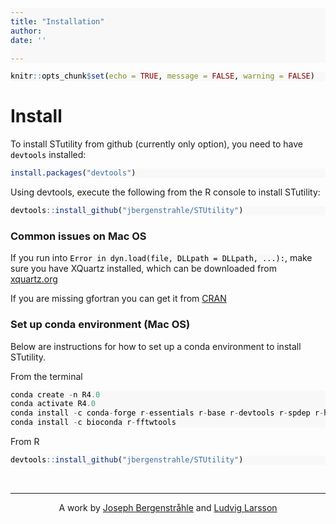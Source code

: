 ```yaml
---
title: "Installation"
author:
date: ''

---
```


<style type="text/css">
div.main-container {
  background-color: #FFFFFF !important;
  max-width: 1800px;
  margin-left: auto;
  margin-right: auto;
}
</style>

<style>
#TOC {
  background: url("https://www.spatialresearch.org/wp-content/uploads/2019/09/str-logo-spatial_research_3@2x.png");
  background-size: contain;
  padding-top: 100px !important;
  background-repeat: no-repeat;
  width: 500px;
  color: black;
  border-color: #FFFFFF !important;
}
</style>

<style> code, pre{
  background-color: #F8F8F8 !important;
  color: black !important;
}
</style>

<style> .watch-out {
  background-color: #F0F0F0;
  border: 1px #F0F0F0;
}
<style>

<style> 
body {
  color: black;
  font-size: 20pt;
}
</style>




```r
knitr::opts_chunk$set(echo = TRUE, message = FALSE, warning = FALSE)
```

# Install

To install STutility from github (currently only option), you need to have `devtools` installed:

```r

install.packages("devtools")

```

Using devtools, execute the following from the R console to install STutility:

```r

devtools::install_github("jbergenstrahle/STUtility")

```


### Common issues on Mac OS

If you run into `Error in dyn.load(file, DLLpath = DLLpath, ...):`, make sure you have XQuartz installed, which can be downloaded from [xquartz.org](https://www.xquartz.org/)

If you are missing gfortran you can get it from [CRAN](https://cran.r-project.org/bin/macosx/tools/)


### Set up conda environment (Mac OS)

Below are instructions for how to set up a conda environment to install STutility. 

From the terminal

```r

conda create -n R4.0
conda activate R4.0
conda install -c conda-forge r-essentials r-base r-devtools r-spdep r-hdf5r
conda install -c bioconda r-fftwtools

```

From R

```r

devtools::install_github("jbergenstrahle/STUtility")

```


&nbsp;
<hr />
<p style="text-align: center;">A work by <a href="j.bergenstrahle@scilifelab.se">Joseph Bergenstråhle</a> and <a href="ludvig.larsson@scilifelab.se">Ludvig Larsson</a></p>

<!-- Add icon library -->
<link rel="stylesheet" href="https://cdnjs.cloudflare.com/ajax/libs/font-awesome/4.7.0/css/font-awesome.min.css">

<!-- Add font awesome icons -->
<p style="text-align: center;">
    <a href="https://www.spatialresearch.org" class="fa fa-beer"></a>
</p>

&nbsp;
